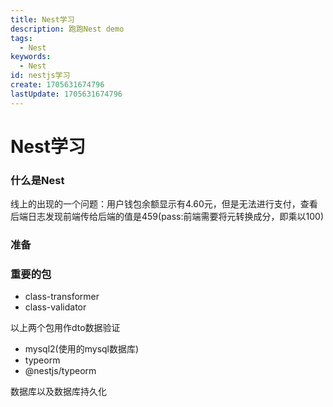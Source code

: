 ```yaml
---
title: Nest学习
description: 跑跑Nest demo
tags:
  - Nest
keywords:
  - Nest
id: nestjs学习
create: 1705631674796
lastUpdate: 1705631674796
---
```

# Nest学习

### 什么是Nest
线上的出现的一个问题：用户钱包余额显示有4.60元，但是无法进行支付，查看后端日志发现前端传给后端的值是459(pass:前端需要将元转换成分，即乘以100)

### 准备

### 重要的包

- class-transformer
- class-validator

以上两个包用作dto数据验证

- mysql2(使用的mysql数据库)
- typeorm
- @nestjs/typeorm

数据库以及数据库持久化

